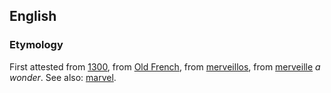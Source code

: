 ==English==
===Etymology===
First attested from [[w:1300|1300]],  from [[Old French]], from [[merveillos]], from [[merveille]] ''a wonder''. See also: [[marvel]].

{{stub}}